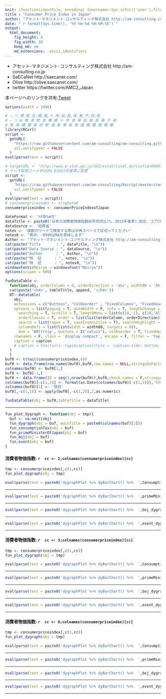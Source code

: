 ```yaml
---
knit: (function(inputFile, encoding) {username<-Sys.info()['user'];fileName<-'defaultPath.csv';pathToFile <-paste0('C:/Users/', username,'/Desktop/pathToCSV/');setwd(pathToFile);buf0<-read.csv(fileName,header = F,skip = 0,stringsAsFactor = F,check.names = F,fileEncoding = 'utf-8');timeStamp<-format(Sys.time(),'%Y%m%d%H%M%S');rmarkdown::render(inputFile, encoding = encoding, output_file = paste0('C:/Users/',username,buf0[2,1],'charts/','am-consulting.co.jp-consumerpriceindexInJapan.html')) })
title : "Consumer Price Index in Japan"
author: "アセット･マネジメント･コンサルティング株式会社 http://am-consulting.co.jp"
date: "`r format(Sys.time(), '%Y-%m-%d %H:%M:%S')`"
output: 
  html_document:
    fig_height: 4
    fig_width: 10
    keep_md: no
    md_extensions: -ascii_identifiers 
---
```


<link href="http://knowledgevault.saecanet.com/components/rmarkdown-html.css" rel="stylesheet"> 
<style>
.main-container {
	max-width: 1000px;
	margin-left: auto;
	margin-right: auto;
}
table{
 white-space: nowrap;
}
</style>

- アセット･マネジメント･コンサルティング株式会社 http://am-consulting.co.jp
- SaECaNet http://saecanet.com/
- Olive http://olive.saecanet.com/
- twitter https://twitter.com/AMC2_Japan

本ページへのリンクを共有:<a href="https://twitter.com/share" class="twitter-share-button" data-via="AMC2_Japan" data-size="large">Tweet</a> <script>!function(d,s,id){var js,fjs=d.getElementsByTagName(s)[0],p=/^http:/.test(d.location)?'http':'https';if(!d.getElementById(id)){js=d.createElement(s);js.id=id;js.src=p+'://platform.twitter.com/widgets.js';fjs.parentNode.insertBefore(js,fjs);}}(document, 'script', 'twitter-wjs');</script>

```r
options(width = 1000)
```

```r
# ―,ソ,噂,欺,圭,構,蚕,十,申,貼,能,表,暴,予,禄,兔
# ― ソ Ы 噂 浬 欺 圭 構 蚕 十 申 曾 箪 貼 能 表 暴 予 禄
# 兔 喀 媾 彌 拿 杤 歃 濬 畚 秉 綵 臀 藹 觸 軆 鐔 饅 鷭		
library(RCurl)
script <-
  getURL(
    "https://raw.githubusercontent.com/am-consulting/am-consulting.github.io/master/R-dygraphsFunction.r",
    ssl.verifypeer = FALSE
  )
eval(parse(text = script))
```

```r
# targetURL <- 'http://www.e-stat.go.jp/SG1/estat/Csvdl.do?sinfid=000031431706' # 中分類指数 前年同月比（1971年1月～最新月）
# データ取得コード中のURLを2015年基準に変更
script <-
  getURL(
    "https://raw.githubusercontent.com/am-consulting/Rscript/master/consumerPriceIndexofJapan.r",
    ssl.verifypeer = FALSE
  )
eval(parse(text = script))
# consumerpriceindex <- origData0
consumerpriceindex <- consumerPriceIndexofJapan
```

```r
dateFormat <- '%Y年%m月'
dataTitle <- paste0('日本の消費者物価指数前年同月比(%、2015年基準):総合、コアCPI、コアコアCPI - ',format(tail(consumerpriceindex[,1],1),dateFormat))
dataSource <- '総務省'
notes <- '複数のワードで検索する際は半角スペースで区切ってください'
notes0 <- "表中、-9999はNAを意味します"
Author <- "アセット･マネジメント･コンサルティング株式会社 http://am-consulting.co.jp"
cat(paste("Title       : ", dataTitle, "\n"))
cat(paste("Data Source : ", dataSource, "\n"))
cat(paste("Author      : ", Author, "\n"))
cat(paste("特  記      : ", notes, "\n"))
cat(paste("特  記      : ", notes0, "\n"))
windowsFonts(Meiryo = windowsFont("Meiryo"))
options(scipen = 999)
```

```r
funDataTable <- 
  function(obj, orderColumn = 0, orderDirection = 'asc', width00 = '5%', caption = '', tableTitle = '', append = '') {
  cat(paste('<h4>', tableTitle, append, '</h4>'))  
  DT::datatable(
    obj,
    extensions = c("Buttons", "ColReorder" , "FixedColumns", "FixedHeader"),
    options = list(paging = T, autoWidth = F, info = T, lengthChange = T, ordering = T,
      searching = T, scrollX = T, lengthMenu = list(c(10,-1), c(10,'All')),
      orderClasses = T, order = list(list(orderColumn, orderDirection)), 
      search = list(regex = T, caseInsensitive = T), searchHighlight = T,
      columnDefs = list(list(width = width00, targets = 0)),
      dom = 'BRlfrtip', buttons = I('colvis'), colReorder = T, fixedHeader = T, fixedColumns = list(leftColumns = 2)),
    rownames = F, class = 'display compact', escape = F, filter = 'top', 
    caption = caption
    # caption = htmltools::tags$caption(style = 'caption-side: bottom; text-align: center;','Table ', htmltools::em(caption))
  )  
  }
buf0 <- t(tail(consumerpriceindex,4))
buf0 <- data.frame(row.names(buf0),buf0,row.names = NULL,stringsAsFactors = F,check.names = F)
colnames(buf0) <- buf0[1,] 
buf0 <- buf0[-1,]
buf0 <- data.frame(ID = seq(1,nrow(buf0)),buf0,check.names = F,stringsAsFactors = F,row.names=NULL)
colnames(buf0)[-c(1,2)] <- format(as.Date(colnames(buf0)[-c(1,2)]),'%Y年%m月')
colnames(buf0)[2] <- '項目'
buf0[,-c(1,2)] <- apply(buf0[,-c(1,2)],2,as.numeric)

funDataTable(obj = buf0,tableTitle = dataTitle)
```

***

```r
fun_plot_dygraph <- function(obj = tmp){
  buf <- na.omit(obj)  
  fun_dygraph(obj = buf, mainTitle = paste0(colnames(buf)[2]))
  fun_consumptionTax(obj = buf)
  fun_primeMinisterOfJapan(obj = buf)
  fun_boj(obj = buf)
  fun_event(obj = buf)
}
```

#### 消費者物価指数: `r  cc <- 2;colnames(consumerpriceindex)[cc]`

```r
tmp <- consumerpriceindex[,c(1,cc)]
fun_plot_dygraph(obj = tmp)
```

```r
eval(parse(text = paste0('dygraphPlot %>% dyBarChart() %>%  ',ConsumptionTax)))
```

***

```r
eval(parse(text = paste0('dygraphPlot %>% dyBarChart() %>%  ',primeMinisterOfJapan_dygraph)))
```

***

```r
eval(parse(text = paste0('dygraphPlot %>% dyBarChart() %>%  ',boj_dygraph)))
```

***

```r
eval(parse(text = paste0('dygraphPlot %>% dyBarChart() %>%  ',event_dygraph_point,' %>%  ',event_dygraph_range)))
```

***
#### 消費者物価指数: `r  cc <- 3;colnames(consumerpriceindex)[cc]`

```r
tmp <- consumerpriceindex[,c(1,cc)]
fun_plot_dygraph(obj = tmp)
```

```r
eval(parse(text = paste0('dygraphPlot %>% dyBarChart() %>%  ',ConsumptionTax)))
```

***

```r
eval(parse(text = paste0('dygraphPlot %>% dyBarChart() %>%  ',primeMinisterOfJapan_dygraph)))
```

***

```r
eval(parse(text = paste0('dygraphPlot %>% dyBarChart() %>%  ',boj_dygraph)))
```

***

```r
eval(parse(text = paste0('dygraphPlot %>% dyBarChart() %>%  ',event_dygraph_point,' %>%  ',event_dygraph_range)))
```

***
#### 消費者物価指数: `r  cc <- 6;colnames(consumerpriceindex)[cc]`

```r
tmp <- consumerpriceindex[,c(1,cc)]
fun_plot_dygraph(obj = tmp)
```

```r
eval(parse(text = paste0('dygraphPlot %>% dyBarChart() %>%  ',ConsumptionTax)))
```

***

```r
eval(parse(text = paste0('dygraphPlot %>% dyBarChart() %>%  ',primeMinisterOfJapan_dygraph)))
```

***

```r
eval(parse(text = paste0('dygraphPlot %>% dyBarChart() %>%  ',boj_dygraph)))
```

***

```r
eval(parse(text = paste0('dygraphPlot %>% dyBarChart() %>%  ',event_dygraph_point,' %>%  ',event_dygraph_range)))
```

***

<script>
  (function(i,s,o,g,r,a,m){i['GoogleAnalyticsObject']=r;i[r]=i[r]||function(){
  (i[r].q=i[r].q||[]).push(arguments)},i[r].l=1*new Date();a=s.createElement(o),
  m=s.getElementsByTagName(o)[0];a.async=1;a.src=g;m.parentNode.insertBefore(a,m)
  })(window,document,'script','https://www.google-analytics.com/analytics.js','ga');

  ga('create', 'UA-3077339-5', 'auto');
  ga('send', 'pageview');

</script>
